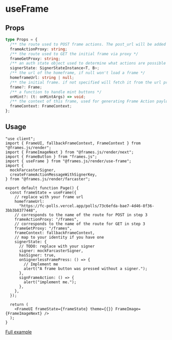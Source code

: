 # useFrame

## Props

```ts
type Props = {
  /** the route used to POST frame actions. The post_url will be added as a the `url` query parameter */
  frameActionProxy: string;
  /** the route used to GET the initial frame via proxy */
  frameGetProxy: string;
  /** an auth state object used to determine what actions are possible */
  signerState: SignerStateInstance<T, B>;
  /** the url of the homeframe, if null won't load a frame */
  homeframeUrl: string | null;
  /** the initial frame. if not specified will fetch it from the url prop */
  frame?: Frame;
  /** a function to handle mint buttons */
  onMint?: (t: onMintArgs) => void;
  /** the context of this frame, used for generating Frame Action payloads */
  frameContext: FrameContext;
};
```

## Usage

```tsx [frames.js/render/types.tsx]
"use client";
import { FrameUI, fallbackFrameContext, FrameContext } from "@frames.js/render";
import { FrameImageNext } from "@frames.js/render/next";
import { FrameButton } from "frames.js";
import { useFrame } from "@frames.js/render/use-frame";
import {
  mockFarcasterSigner,
  createFrameActionMessageWithSignerKey,
} from "@frames.js/render/farcaster";

export default function Page() {
  const frameState = useFrame({
    // replace with your frame url
    homeframeUrl:
      "https://fc-polls.vercel.app/polls/73c6efda-bae7-4d46-8f36-3bb3b8377448",
    // corresponds to the name of the route for POST in step 3
    frameActionProxy: "/frames",
    // corresponds to the name of the route for GET in step 3
    frameGetProxy: "/frames",
    frameContext: fallbackFrameContext,
    // map to your identity if you have one
    signerState: {
      // TODO: replace with your signer
      signer: mockFarcasterSigner,
      hasSigner: true,
      onSignerlessFramePress: () => {
        // Implement me
        alert("A frame button was pressed without a signer.");
      },
      signFrameAction: () => {
        alert("implement me.");
      },
    },
  });

  return (
    <FrameUI frameState={frameState} theme={{}} FrameImage={FrameImageNext} />
  );
}
```

[Full example](/guides/apps/display-frames.mdx)
